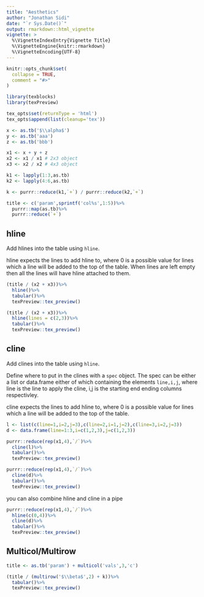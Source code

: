 ```yaml
---
title: "Aesthetics"
author: "Jonathan Sidi"
date: "`r Sys.Date()`"
output: rmarkdown::html_vignette
vignette: >
  %\VignetteIndexEntry{Vignette Title}
  %\VignetteEngine{knitr::rmarkdown}
  %\VignetteEncoding{UTF-8}
---
```


```r
knitr::opts_chunk$set(
  collapse = TRUE,
  comment = "#>"
)
```


```r
library(texblocks)
library(texPreview)

```
 
```r
tex_opts$set(returnType = 'html')
tex_opts$append(list(cleanup='tex'))
```

```r
x <- as.tb('$\\alpha$')
y <- as.tb('aaa')
z <- as.tb('bbb')
```

```r
x1 <- x + y + z
x2 <- x1 / x1 # 2x3 object
x3 <- x2 / x2 # 4x3 object

k1 <- lapply(1:3,as.tb)
k2 <- lapply(4:6,as.tb)

k <- purrr::reduce(k1,`+`) / purrr::reduce(k2,`+`)

title <- c('param',sprintf('col%s',1:5))%>%
  purrr::map(as.tb)%>%
  purrr::reduce(`+`)

```

## hline

Add hlines into the table using `hline`.

hline expects the lines to add hline to, where 0 is a possible value for lines which a line will be added to the top of the table. When lines are left empty then all the lines will have hline attached to them.

```r
(title / (x2 + x3))%>%
  hline()%>%
  tabular()%>%
  texPreview::tex_preview()

```
 
```r
(title / (x2 + x3))%>%
  hline(lines = c(2,3))%>%
  tabular()%>%
  texPreview::tex_preview()

```

## cline

Add clines into the table using `hline`. 

Define where to put in the clines with a `spec` object. The spec can be either a list or data.frame either of which containing the elements `line,i,j`, where line is the line to apply the cline, i,j is the starting end ending columns respectivley. 

cline expects the lines to add hline to, where 0 is a possible value for lines which a line will be added to the top of the table. 

```r
l <- list(c(line=1,i=2,j=3),c(line=2,i=1,j=2),c(line=3,i=2,j=3))
d <- data.frame(line=1:3,i=c(1,2,3),j=c(1,2,3))
```

```r
purrr::reduce(rep(x1,4),`/`)%>%
  cline(l)%>%
  tabular()%>%
  texPreview::tex_preview()

purrr::reduce(rep(x1,4),`/`)%>%
  cline(d)%>%
  tabular()%>%
  texPreview::tex_preview()

```

you can also combine hline and cline in a pipe

```r
purrr::reduce(rep(x1,4),`/`)%>%
  hline(c(0,4))%>%
  cline(d)%>%
  tabular()%>%
  texPreview::tex_preview()
```

## Multicol/Multirow

```r
title <- as.tb('param') + multicol('vals',3,'c')

(title / (multirow('$\\beta$',2) + k))%>%
  tabular()%>%
  texPreview::tex_preview()

```
